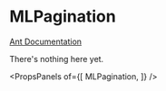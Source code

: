 
# MLPagination

[Ant Documentation](https://3x.ant.design/components/pagination)

There's nothing here yet.


<PropsPanels of={[
  MLPagination,
]} />
